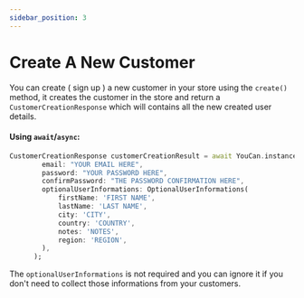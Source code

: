 ```yaml
---
sidebar_position: 3
---
```


# Create A New Customer

You can create ( sign up ) a new customer in your store using the `create()` method, it creates the customer in the store and return a `CustomerCreationResponse` which will contains all the new created user details.

#### Using `await`/`async`:

```dart
CustomerCreationResponse customerCreationResult = await YouCan.instance.customers.create(
        email: "YOUR EMAIL HERE",
        password: "YOUR PASSWORD HERE",
        confirmPassword: "THE PASSWORD CONFIRMATION HERE",
        optionalUserInformations: OptionalUserInformations(
            firstName: 'FIRST NAME',
            lastName: 'LAST NAME',
            city: 'CITY',
            country: 'COUNTRY',
            notes: 'NOTES',
            region: 'REGION',
        ),
      );
```

The `optionalUserInformations` is not required and you can ignore it if you don't need to collect those informations from your customers.
